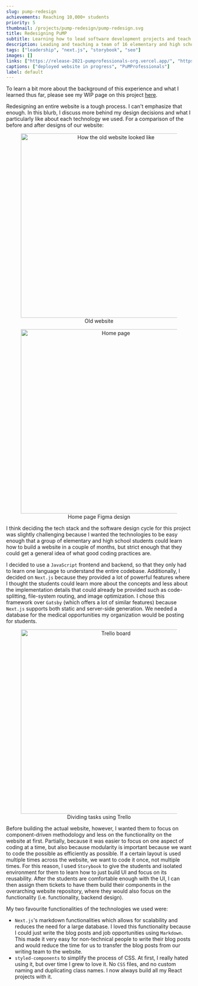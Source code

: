 ```yaml
---
slug: pump-redesign
achievements: Reaching 10,000+ students
priority: 5
thumbnail: /projects/pump-redesign/pump-redesign.svg
title: Redesigning PuMP
subtitle: Learning how to lead software development projects and teach people how to code 
description: Leading and teaching a team of 16 elementary and high school students (most of whom have never coded or designed) to redesign PuMP's website from scratch.
tags: ["leadership", "next.js", "storybook", "seo"]
images: []
links: ["https://release-2021-pumprofessionals-org.vercel.app/", "https://github.com/PuMProfessionals"]
captions: ["deployed website in progress", "PuMProfessionals"]
label: default
---
```

<div>
To learn a bit more about the background of this experience and what I learned thus far, 
please see my WIP page on this project <a href="/wip/#pump-in-progress">here</a>.

Redesigning an entire website is a tough process. I can't emphasize that enough. In this blurb,
I discuss more behind my design decisions and what I particularly like about each technology we used.
For a comparison of the before and after designs of our website:

<div align="center">
    <figure>
        <img src="/projects/pump-redesign/old.png" alt="How the old website looked like" width="500"/>
        <figcaption>Old website</figcaption>
    </figure>
</div>

<div align="center">
    <figure>
        <img src="/projects/pump-redesign/showcase.png" alt="Home page" width="500"/>
        <figcaption>Home page Figma design</figcaption>
    </figure>
</div>

I think deciding the tech stack and the software design cycle for this project was slightly challenging 
because I wanted the technologies to be easy enough that a group of elementary and high school 
students could learn how to build a website in a couple of months, but strict enough that
they could get a general idea of what good coding practices are.

I decided to use a <code>JavaScript</code> frontend
and backend, so that they only had to learn one language to understand the entire codebase.
Additionally, I decided on <code>Next.js</code> because they provided a lot of powerful features where
I thought the students could learn more about the concepts and less about the implementation details that could
already be provided such as code-splitting, file-system routing, and image optimization. I chose
this framework over <code>Gatsby</code> (which offers a lot of similar features) because <code>Next.js</code> supports
both static and server-side generation. We needed a database for the medical opportunities my organization would
be posting for students.

<div align="center">
    <figure>
        <img src="/projects/pump-redesign/trello.png" alt="Trello board" width="500"/>
        <figcaption>Dividing tasks using Trello</figcaption>
    </figure>
</div>

Before building the actual website, however, I wanted them to focus on component-driven methodology and 
less on the functionality on the website at first. Partially, because it was easier to focus on one aspect of coding
at a time, but also because modularity is important because we want to code the possible as efficiently as possible.
If a certain layout is used multiple times across the website, we want to code it once, not multiple times.
For this reason, I used <code>Storybook</code> to give the students and isolated environment for them to learn how
to just build UI and focus on its reusability. After the students are comfortable enough with the UI, I can then assign
them tickets to have them build their components in the overarching website repository, where they would also focus
on the functionality (i.e. functionality, backend design).

My two favourite functionalities of the technologies we used were:
* <code>Next.js</code>'s markdown functionalities which allows for scalability and reduces the need for a 
large database. I loved this functionality because I could just write the blog posts and job opportunities 
using <code>Markdown</code>. This made it very easy for non-technical people to write their blog posts and would
reduce the time for us to transfer the blog posts from our writing team to the website.
* <code>styled-components</code> to simplify the process of CSS. At first, I really hated using it, but over
time I grew to love it. No <code>CSS</code> files, and no custom naming and duplicating class names. I now always
build all my React projects with it.

</div>